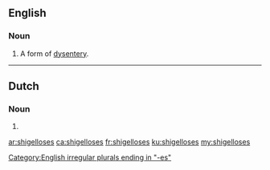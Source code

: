 ==English==

===Noun===
{{head|en|noun plural form}}

# {{label|en|medicine}} {{plural of|shigellosis|lang=en}} A form of [[dysentery]].

[[Category:English irregular plurals ending in "-es"]]

----

==Dutch==

===Noun===
{{head|nl|noun plural form}}

# {{nl-noun form of|pl|shigellose}}

[[ar:shigelloses]]
[[ca:shigelloses]]
[[fr:shigelloses]]
[[ku:shigelloses]]
[[my:shigelloses]]